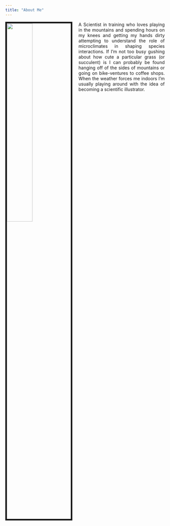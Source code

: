 ```yaml
---
title: "About Me"
---
```


<div style="float:left; text-align: justify">
<img src="images/side_profile.jpg" style="width:40%; border:5px solid; margin-right: 20px" align="left">
A Scientist in training who loves playing in the mountains and spending hours on my knees and getting my hands dirty attempting to understand the role of microclimates in shaping species interactions. If I'm not too busy gushing about how cute a particular grass (or succulent) is I can probably be found hanging off of the sides of mountains or going on bike-ventures to coffee shops. When the weather forces me indoors I'm usually playing around with the idea of becoming a scientific illustrator. </div>
